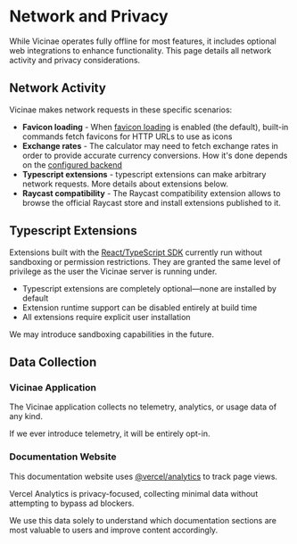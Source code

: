 # Network and Privacy

While Vicinae operates fully offline for most features, it includes optional web integrations to enhance functionality. This page details all network activity and privacy considerations.

## Network Activity

Vicinae makes network requests in these specific scenarios:

- **Favicon loading** - When [favicon loading](/favicon) is enabled (the default), built-in commands fetch favicons for HTTP URLs to use as icons
- **Exchange rates** - The calculator may need to fetch exchange rates in order to provide accurate currency conversions. How it's done depends on the [configured backend](/calculator#supported-backends)
- **Typescript extensions** - typescript extensions can make arbitrary network requests. More details about extensions below.
- **Raycast compatibility** - The Raycast compatibility extension allows to browse the official Raycast store and install extensions published to it.

## Typescript Extensions

Extensions built with the [React/TypeScript SDK](/extensions/introduction) currently run without sandboxing or permission restrictions. 
They are granted the same level of privilege as the user the Vicinae server is running under.

- Typescript extensions are completely optional—none are installed by default
- Extension runtime support can be disabled entirely at build time
- All extensions require explicit user installation

<Note>
We may introduce sandboxing capabilities in the future.
</Note>

## Data Collection 

### Vicinae Application

The Vicinae application collects no telemetry, analytics, or usage data of any kind.

<Note>
If we ever introduce telemetry, it will be entirely opt-in.
</Note>

### Documentation Website

This documentation website uses [@vercel/analytics](https://github.com/vercel/analytics#readme) to track page views. 

Vercel Analytics is privacy-focused, collecting minimal data without attempting to bypass ad blockers. 

We use this data solely to understand which documentation sections are most valuable to users and improve content accordingly.
